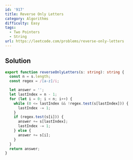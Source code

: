 ```yaml
---
id: '917'
title: Reverse Only Letters
category: Algorithms
difficulty: Easy
tags:
  - Two Pointers
  - String
url: https://leetcode.com/problems/reverse-only-letters
---
```


## Solution

```typescript showLineNumbers
export function reverseOnlyLetters(s: string): string {
  const n = s.length;
  const regex = /[a-z]/i;

  let answer = '';
  let lastIndex = n - 1;
  for (let i = 0; i < n; i++) {
    while (0 <= lastIndex && !regex.test(s[lastIndex])) {
      lastIndex -= 1;
    }
    if (regex.test(s[i])) {
      answer += s[lastIndex];
      lastIndex -= 1;
    } else {
      answer += s[i];
    }
  }
  return answer;
}
```
